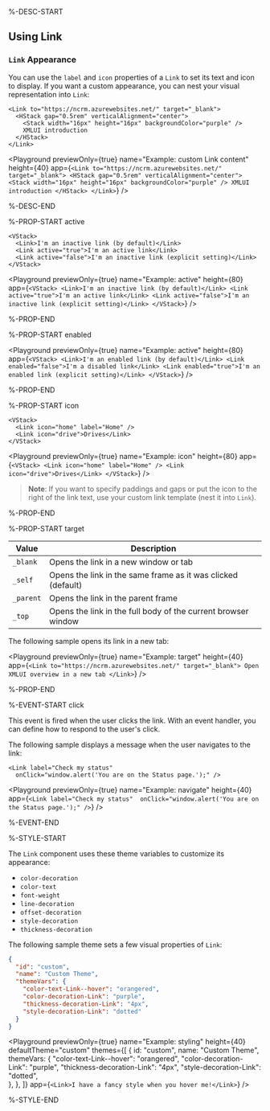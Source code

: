 %-DESC-START

## Using Link

### `Link` Appearance

You can use the `label` and `icon` properties of a `Link` to set its text and icon to display. If you want a custom appearance, you can nest your visual representation into `Link`:

```ueml copy {6-14}
<Link to="https://ncrm.azurewebsites.net/" target="_blank">
  <HStack gap="0.5rem" verticalAlignment="center">
    <Stack width="16px" height="16px" backgroundColor="purple" />
    XMLUI introduction
  </HStack>
</Link>
```

<Playground
  previewOnly={true}
  name="Example: custom Link content"
  height={40}
  app={`
    <Link to="https://ncrm.azurewebsites.net/" target="_blank">
      <HStack gap="0.5rem" verticalAlignment="center">
        <Stack width="16px" height="16px" backgroundColor="purple" />
        XMLUI introduction
      </HStack>
    </Link>
  `}
/>

%-DESC-END

%-PROP-START active

```ueml copy
<VStack>
  <Link>I'm an inactive link (by default)</Link>
  <Link active="true">I'm an active link</Link>
  <Link active="false">I'm an inactive link (explicit setting)</Link>
</VStack>
```

<Playground
  previewOnly={true}
  name="Example: active"
  height={80}
  app={`
    <VStack>
      <Link>I'm an inactive link (by default)</Link>
      <Link active="true">I'm an active link</Link>
      <Link active="false">I'm an inactive link (explicit setting)</Link>
    </VStack>
  `}
/>

%-PROP-END

%-PROP-START enabled

<Playground
  previewOnly={true}
  name="Example: active"
  height={80}
  app={`
    <VStack>
      <Link>I'm an enabled link (by default)</Link>
      <Link enabled="false">I'm a disabled link</Link>
      <Link enabled="true">I'm an enabled link (explicit setting)</Link>
    </VStack>
  `}
/>

%-PROP-END

%-PROP-START icon

```ueml copy
<VStack>
  <Link icon="home" label="Home" />
  <Link icon="drive">Drives</Link>
</VStack>
```

<Playground
  previewOnly={true}
  name="Example: icon"
  height={80}
  app={`
    <VStack>
      <Link icon="home" label="Home" />
      <Link icon="drive">Drives</Link>
    </VStack>
  `}
/>

> **Note**: If you want to specify paddings and gaps or put the icon to the right of the link text, use your custom link template (nest it into `Link`).

%-PROP-END

%-PROP-START target

| Value     | Description                                                   |
| --------- | ------------------------------------------------------------- |
| `_blank`  | Opens the link in a new window or tab                         |
| `_self`   | Opens the link in the same frame as it was clicked (default)  |
| `_parent` | Opens the link in the parent frame                            |
| `_top`    | Opens the link in the full body of the current browser window |

The following sample opens its link in a new tab:

<Playground
  previewOnly={true}
  name="Example: target"
  height={40}
  app={`
    <Link to="https://ncrm.azurewebsites.net/" target="_blank">
      Open XMLUI overview in a new tab
    </Link>
  `}
/>

%-PROP-END

%-EVENT-START click

This event is fired when the user clicks the link. With an event handler, you can define how to respond to the user's click.

The following sample displays a message when the user navigates to the link:

```ueml
<Link label="Check my status"
  onClick="window.alert('You are on the Status page.');" />
```

<Playground
  previewOnly={true}
  name="Example: navigate"
  height={40}
  app={`
    <Link label="Check my status" 
      onClick="window.alert('You are on the Status page.');" />
  `}
/>

%-EVENT-END

%-STYLE-START

The `Link` component uses these theme variables to customize its appearance:

- `color-decoration`
- `color-text`
- `font-weight`
- `line-decoration`
- `offset-decoration`
- `style-decoration`
- `thickness-decoration`

The following sample theme sets a few visual properties of `Link`:

```json
{
  "id": "custom",
  "name": "Custom Theme",
  "themeVars": {
    "color-text-Link--hover": "orangered",
    "color-decoration-Link": "purple",
    "thickness-decoration-Link": "4px",
    "style-decoration-Link": "dotted"
  }
}
```

<Playground
  previewOnly={true}
  name="Example: styling"
  height={40}
  defaultTheme="custom"
  themes={[
    {
      id: "custom",
      name: "Custom Theme",
      themeVars: {
        "color-text-Link--hover": "orangered",
        "color-decoration-Link": "purple",
        "thickness-decoration-Link": "4px",
        "style-decoration-Link": "dotted",  
      },
    },
  ]}
  app={`
    <Link>I have a fancy style when you hover me!</Link>
  `}
/>

%-STYLE-END
